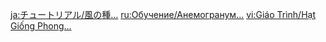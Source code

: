 {{Tutorial
|title    = Anemogranum...
|subtitle = Exploration Knowledge
|type     = Adventure
|icon     = Icon Tutorial Combat.png
|about    = Anemogranum
|image1   = Tutorial Adventure Anemogranum....png
|text1    = Anemograna are curious spirits bursting with wind magic that follow you around. They {{Color|help|reduce Stamina consumption}}. Use {{Color|help|Anemo skills}} on them to create a {{Color|help|wind current}}.
|sort     = 6015
}}

[[ja:チュートリアル/風の種…]]
[[ru:Обучение/Анемогранум...]]
[[vi:Giáo Trình/Hạt Giống Phong...]]